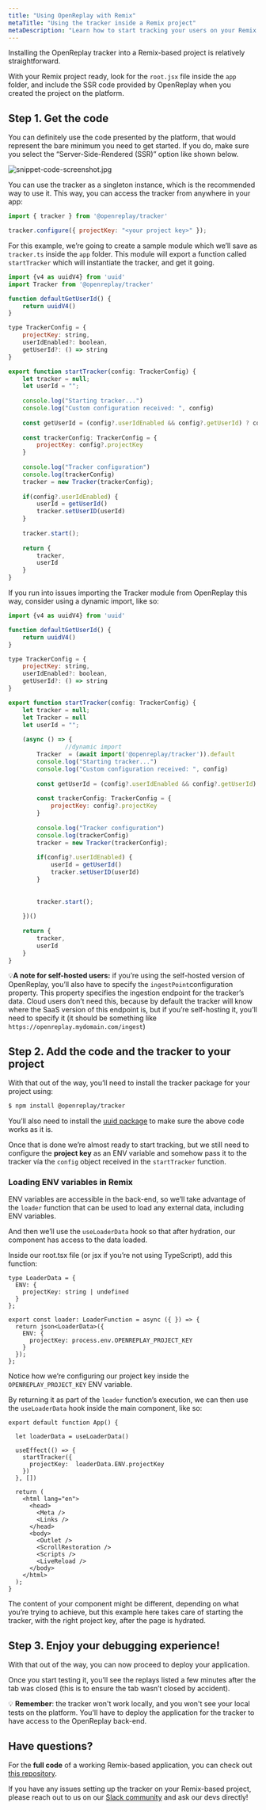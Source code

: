 ```yaml
---
title: "Using OpenReplay with Remix"
metaTitle: "Using the tracker inside a Remix project"
metaDescription: "Learn how to start tracking your users on your Remix project"
---
```

Installing the OpenReplay tracker into a Remix-based project is relatively straightforward.

With your Remix project ready,  look for the `root.jsx` file inside the `app` folder, and include the SSR code provided by OpenReplay when you created the project on the platform.

## Step 1. Get the code

You can definitely use the code presented by the platform, that would represent the bare minimum you need to get started. If you do, make sure you select the “Server-Side-Rendered (SSR)” option like shown below.

![snippet-code-screenshot.jpg](/using-or/snippet-code-screenshot.jpg)

You can use the tracker as a singleton instance, which is the recommended way to use it. 
This way, you can access the tracker from anywhere in your app:

```js
import { tracker } from '@openreplay/tracker'

tracker.configure({ projectKey: "<your project key>" });
```

For this example, we’re going to create a sample module which we’ll save as `tracker.ts` inside the `app` folder. This module will export a function called `startTracker` which will instantiate the tracker, and get it going.

```jsx
import {v4 as uuidV4} from 'uuid'
import Tracker from '@openreplay/tracker'

function defaultGetUserId() {
    return uuidV4() 
}

type TrackerConfig = {
    projectKey: string,
    userIdEnabled?: boolean,
    getUserId?: () => string
}

export function startTracker(config: TrackerConfig) {
    let tracker = null;
    let userId = "";
   
    console.log("Starting tracker...")
    console.log("Custom configuration received: ", config)
        
    const getUserId = (config?.userIdEnabled && config?.getUserId) ? config.getUserId : defaultGetUserId
        
    const trackerConfig: TrackerConfig = {
        projectKey: config?.projectKey
    }
        
    console.log("Tracker configuration")
    console.log(trackerConfig)
    tracker = new Tracker(trackerConfig);
        
    if(config?.userIdEnabled) {
        userId = getUserId()
        tracker.setUserID(userId)
    }
     
    tracker.start();
      
    return {
        tracker,
        userId
    }
}
```

If you run into issues importing the Tracker module from OpenReplay this way, consider using a dynamic import, like so:

```jsx
import {v4 as uuidV4} from 'uuid'

function defaultGetUserId() {
    return uuidV4() 
}

type TrackerConfig = {
    projectKey: string,
    userIdEnabled?: boolean,
    getUserId?: () => string
}

export function startTracker(config: TrackerConfig) {
    let tracker = null;
    let Tracker = null
    let userId = "";
    
    (async () => {
				//dynamic import 
        Tracker  = (await import('@openreplay/tracker')).default 
        console.log("Starting tracker...")
        console.log("Custom configuration received: ", config)
        
        const getUserId = (config?.userIdEnabled && config?.getUserId) ? config.getUserId : defaultGetUserId
        
        const trackerConfig: TrackerConfig = {
            projectKey: config?.projectKey
        }
        
        console.log("Tracker configuration")
        console.log(trackerConfig)
        tracker = new Tracker(trackerConfig);
        
        if(config?.userIdEnabled) {
            userId = getUserId()
            tracker.setUserID(userId)
        }
        
        
        tracker.start();
        
    })()
    
    return {
        tracker,
        userId
    }
}
```

💡**A note for self-hosted users:** if you’re using the self-hosted version of OpenReplay, you’ll also have to specify the `ingestPoint`configuration property. This property specifies the ingestion endpoint for the tracker’s data. Cloud users don’t need this, because by default 
the tracker will know where the SaaS version of this endpoint is, but if 
you’re self-hosting it, you’ll need to specify it (it should be something like `https://openreplay.mydomain.com/ingest`)

## Step 2.  Add the code and the tracker to your project

With that out of the way, you’ll need to install the tracker package for your project using:

```markdown
$ npm install @openreplay/tracker
```

You’ll also need to install the [uuid package](https://www.npmjs.com/package/uuid) to make sure the above code works as it is.

Once that is done we’re almost ready to start tracking, but we still need  to configure the **project key** as an ENV variable and somehow pass it to the tracker vía the `config` object received in the `startTracker` function.

### Loading ENV variables in Remix

ENV variables are accessible in the back-end, so we’ll take advantage of the `loader` function that can be used to load any external data, including ENV variables. 

And then we’ll use the `useLoaderData` hook so that after hydration, our component has access to the data loaded.

Inside our root.tsx file (or jsx if you’re not using TypeScript), add this function:

```tsx
type LoaderData = {
  ENV: {
    projectKey: string | undefined
  }
};

export const loader: LoaderFunction = async ({ }) => {
  return json<LoaderData>({
    ENV: {
      projectKey: process.env.OPENREPLAY_PROJECT_KEY
    }
  });
};
```

Notice how we’re configuring our project key inside the `OPENREPLAY_PROJECT_KEY` ENV variable.

By returning it as part of the `loader` function’s execution, we can then use the `useLoaderData` hook inside the main component, like so:

```tsx
export default function App() {

  let loaderData = useLoaderData()

  useEffect(() => {
    startTracker({
      projectKey:  loaderData.ENV.projectKey
    })
  }, []) 

  return (
    <html lang="en">
      <head>
        <Meta />
        <Links />
      </head>
      <body>
        <Outlet />
        <ScrollRestoration />
        <Scripts />
        <LiveReload />
      </body>
    </html>
  );
}
```

The content of your component might be different, depending on what  you’re trying to achieve, but this example here takes care of starting the tracker, with the right project key, after the page is hydrated.

## Step 3. Enjoy your debugging experience!

With that out of the way, you can now proceed to deploy your application. 

Once you start testing it, you’ll see the replays listed a few minutes after the tab was closed (this is to ensure the tab wasn’t closed by accident).

💡 **Remember**: the tracker won't work locally, and you won't see your local tests on the platform. You'll have to deploy the application for the tracker to have access to the OpenReplay back-end.


## Have questions?

For the **full code** of a working Remix-based application, you can check out [this repository](https://github.com/deleteman/openreplay-remix-example).

If you have any issues setting up the tracker on your Remix-based project, please reach out to us on our [Slack community](https://slack.openreplay.com/) and ask our devs directly!
